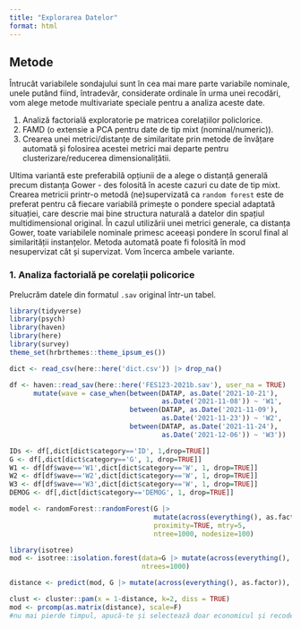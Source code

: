 ```yaml
---
title: "Explorarea Datelor"
format: html
---
```


## Metode

Întrucât variabilele sondajului sunt în cea mai mare parte variabile nominale, unele putând fiind, întradevăr, considerate ordinale în urma unei recodări, vom alege metode multivariate speciale pentru a analiza aceste date.

1. Analiză factorială exploratorie pe matricea corelațiilor policlorice.
2. FAMD (o extensie a PCA pentru date de tip mixt (nominal/numeric)).
3. Crearea unei metrici/distanțe de similaritate prin metode de învățare automată și folosirea acestei metrici mai departe pentru clusterizare/reducerea dimensionalițătii. 

Ultima variantă este preferabilă opțiunii de a alege o distanță generală precum distanța Gower - des folosită în aceste cazuri cu date de tip mixt. Crearea metricii printr-o metodă (ne)supervizată ca `random forest` este de preferat pentru că fiecare variabilă primește o pondere special adaptată situației, care descrie mai bine structura naturală a datelor din spațiul multidimensional original. În cazul utilizării unei metrici generale, ca distanța Gower, toate variabilele nominale primesc aceeași pondere în scorul final al similarității instanțelor. Metoda automată poate fi folosită în mod nesupervizat cât și supervizat. Vom încerca ambele variante.

### 1. Analiza factorială pe corelații policorice

Prelucrăm datele din formatul `.sav` original într-un tabel. 

```r
library(tidyverse)
library(psych)
library(haven)
library(here)
library(survey)
theme_set(hrbrthemes::theme_ipsum_es())

dict <- read_csv(here::here('dict.csv')) |> drop_na()

df <- haven::read_sav(here::here('FES123-2021b.sav'), user_na = TRUE) |>
      mutate(wave = case_when(between(DATAP, as.Date('2021-10-21'), 
                                      as.Date('2021-11-08')) ~ 'W1', 
                              between(DATAP, as.Date('2021-11-09'), 
                                      as.Date('2021-11-23')) ~ 'W2',
                              between(DATAP, as.Date('2021-11-24'), 
                                      as.Date('2021-12-06')) ~ 'W3'))

IDs <- df[,dict[dict$category=='ID', 1,drop=TRUE]]
G <- df[,dict[dict$category=='G', 1, drop=TRUE]]
W1 <- df[df$wave=='W1',dict[dict$category=='W', 1, drop=TRUE]]
W2 <- df[df$wave=='W2',dict[dict$category=='W', 1, drop=TRUE]]
W3 <- df[df$wave=='W3',dict[dict$category=='W', 1, drop=TRUE]]
DEMOG <- df[,dict[dict$category=='DEMOG', 1, drop=TRUE]]

model <- randomForest::randomForest(G |> 
                                    mutate(across(everything(), as.factor)),
                                    proximity=TRUE, mtry=5, 
                                    ntree=1000, nodesize=100)

```

```r
library(isotree)
mod <- isotree::isolation.forest(data=G |> mutate(across(everything(), as.factor)), 
                                 ntrees=1000)

distance <- predict(mod, G |> mutate(across(everything(), as.factor)), type='dist')

clust <- cluster::pam(x = 1-distance, k=2, diss = TRUE)
mod <- prcomp(as.matrix(distance), scale=F)
#nu mai pierde timpul, apucă-te și selectează doar economicul și recodeaza variabilele...

```

```r


```